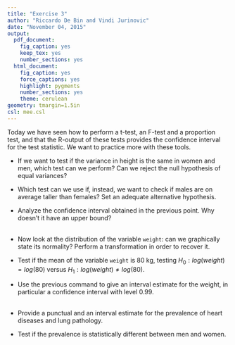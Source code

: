 ```yaml
---
title: "Exercise 3"
author: "Riccardo De Bin and Vindi Jurinovic"
date: "November 04, 2015"
output:
  pdf_document:
    fig_caption: yes
    keep_tex: yes
    number_sections: yes
  html_document:
    fig_caption: yes
    force_captions: yes
    highlight: pygments
    number_sections: yes
    theme: cerulean
geometry: tmargin=1.5in
csl: mee.csl
---
```


Today we have seen how to perform a t-test, an F-test and a proportion test, and that the R-output of these tests provides the confidence interval for the test statistic. We want to practice more with these tools.


* If we want to test if the variance in height is the same in women and men, which test can we perform? Can we reject the null hypothesis of equal variances?
\

* Which test can we use if, instead, we want to check if males are on average taller than females? Set an adequate alternative hypothesis.
\

* Analyze the confidence interval obtained in the previous point. Why doesn't it have an upper bound?     
\

* Now look at the distribution of the variable `weight`: can we graphically state its normality? Perform a transformation in order to recover it.
\

* Test if the mean of the variable `weight` is 80 kg, testing $H_0 : log(weight) = log(80)$ versus $H_1 : log(weight) \neq log(80)$.
 \

* Use the previous command to give an interval estimate for the weight, in particular a confidence interval with level 0.99.     
\

* Provide a punctual and an interval estimate for the prevalence of heart diseases and lung pathology.
\

* Test if the prevalence is statistically different between men and women.
